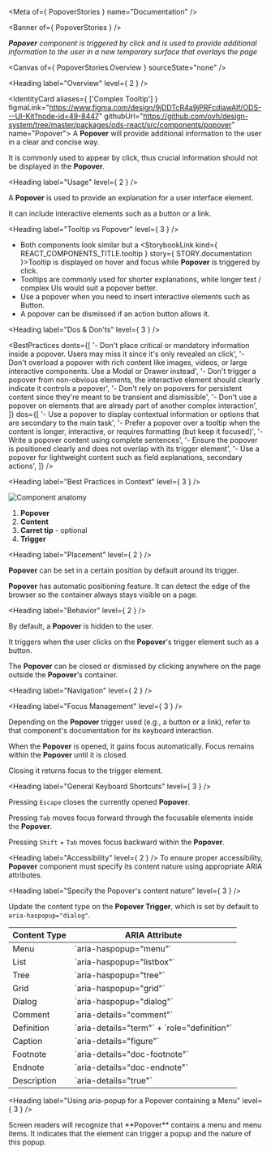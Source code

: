 
<Meta of={ PopoverStories } name="Documentation" />

<Banner of={ PopoverStories } />

_**Popover** component is triggered by click and is used to provide additional information to the user in a new temporary surface that overlays the page_

<Canvas of={ PopoverStories.Overview } sourceState="none" />

<Heading label="Overview" level={ 2 } />

<IdentityCard aliases={ ['Complex Tooltip'] }
              figmaLink="https://www.figma.com/design/9jDDTcR4a9jPRFcdjawAlf/ODS---UI-Kit?node-id=49-8447"
              githubUrl="https://github.com/ovh/design-system/tree/master/packages/ods-react/src/components/popover"
              name="Popover">
  A **Popover** will provide additional information to the user in a clear and concise way.

  It is commonly used to appear by click, thus crucial information should not be displayed in the **Popover**.
</IdentityCard>

<Heading label="Usage" level={ 2 } />

A **Popover** is used to provide an explanation for a user interface element.

It can include interactive elements such as a button or a link.

<Heading label="Tooltip vs Popover" level={ 3 } />

- Both components look similar but a <StorybookLink kind={ REACT_COMPONENTS_TITLE.tooltip } story={ STORY.documentation }>Tooltip</StorybookLink> is displayed on hover and focus while **Popover** is triggered by click.
- Tooltips are commonly used for shorter explanations, while longer text / complex UIs would suit a popover better.
- Use a popover when you need to insert interactive elements such as Button.
- A popover can be dismissed if an action button allows it.

<Heading label="Dos & Don'ts" level={ 3 } />

<BestPractices
  donts={[
    '- Don\'t place critical or mandatory information inside a popover. Users may miss it since it\'s only revealed on click',
    '- Don\'t overload a popover with rich content like images, videos, or large interactive components. Use a Modal or Drawer instead',
    '- Don\'t trigger a popover from non-obvious elements, the interactive element should clearly indicate it controls a popover',
    '- Don\'t rely on popovers for persistent content since they\'re meant to be transient and dismissible',
    '- Don\'t use a popover on elements that are already part of another complex interaction',
  ]}
  dos={[
    '- Use a popover to display contextual information or options that are secondary to the main task',
    '- Prefer a popover over a tooltip when the content is longer, interactive, or requires formatting (but keep it focused)',
    '- Write a popover content using complete sentences',
    '- Ensure the popover is positioned clearly and does not overlap with its trigger element',
    '- Use a popover for lightweight content such as field explanations, secondary actions',
  ]}
/>

<Heading label="Best Practices in Context" level={ 3 } />

![Component anatomy](components/popover/anatomy.png "Component anatomy")

1. **Popover**
2. **Content**
3. **Carret tip** - optional
4. **Trigger**

<Heading label="Placement" level={ 2 } />

**Popover** can be set in a certain position by default around its trigger.

**Popover** has automatic positioning feature. It can detect the edge of the browser so the container always stays visible on a page.

<Heading label="Behavior" level={ 2 } />

By default, a **Popover** is hidden to the user.

It triggers when the user clicks on the **Popover**'s trigger element such as a button.

The **Popover** can be closed or dismissed by clicking anywhere on the page outside the **Popover**'s container.

<Heading label="Navigation" level={ 2 } />

<Heading label="Focus Management" level={ 3 } />

Depending on the **Popover** trigger used (e.g., a button or a link), refer to that component's documentation for its keyboard interaction.

When the **Popover** is opened, it gains focus automatically. Focus remains within the **Popover** until it is closed.

Closing it returns focus to the trigger element.

<Heading label="General Keyboard Shortcuts" level={ 3 } />

Pressing `Escape` closes the currently opened **Popover**.

Pressing `Tab` moves focus forward through the focusable elements inside the **Popover**.

Pressing `Shift` + `Tab` moves focus backward within the **Popover**.

<Heading label="Accessibility" level={ 2 } />
To ensure proper accessibility, **Popover** component must specify its content nature using appropriate ARIA attributes.

<Heading label="Specify the Popover's content nature" level={ 3 } />

Update the content type on the **Popover Trigger**, which is set by default to `aria-haspopup="dialog"`.

<Table>
  <thead>
    <tr>
      <th>Content Type</th>
      <th>ARIA Attribute</th>
    </tr>
  </thead>
  <tbody>
    <tr>
      <td>Menu</td>
      <td>`aria-haspopup="menu"`</td>
    </tr>
    <tr>
      <td>List</td>
      <td>`aria-haspopup="listbox"`</td>
    </tr>
    <tr>
      <td>Tree</td>
      <td>`aria-haspopup="tree"`</td>
    </tr>
    <tr>
      <td>Grid</td>
      <td>`aria-haspopup="grid"`</td>
    </tr>
    <tr>
      <td>Dialog</td>
      <td>`aria-haspopup="dialog"`</td>
    </tr>
    <tr>
      <td>Comment</td>
      <td>`aria-details="comment"`</td>
    </tr>
    <tr>
      <td>Definition</td>
      <td>`aria-details="term"` + `role="definition"`</td>
    </tr>
    <tr>
      <td>Caption</td>
      <td>`aria-details="figure"`</td>
    </tr>
    <tr>
      <td>Footnote</td>
      <td>`aria-details="doc-footnote"`</td>
    </tr>
    <tr>
      <td>Endnote</td>
      <td>`aria-details="doc-endnote"`</td>
    </tr>
    <tr>
      <td>Description</td>
      <td>`aria-details="true"`</td>
    </tr>
  </tbody>
</Table>

<Heading label="Using aria-popup for a Popover containing a Menu" level={ 3 } />

<Canvas of={PopoverStories.AccessibilityWithMenu} sourceState='shown' />
<Icon name={ ICON_NAME.circleCheck }
      style={{ color: 'var(--ods-color-success-500)' }} /> Screen readers will recognize that **Popover** contains a menu and menu items. It indicates that the element can trigger a popup and the nature of this popup.
